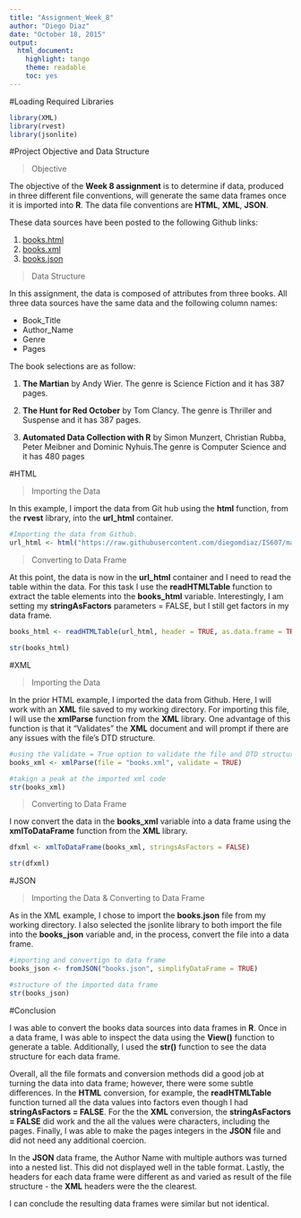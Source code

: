 ```yaml
---
title: "Assignment_Week_8"
author: "Diego Diaz"
date: "October 18, 2015"
output: 
  html_document: 
    highlight: tango
    theme: readable
    toc: yes
---
```


#Loading Required Libraries

```r

library(XML)
library(rvest)
library(jsonlite)

```

#Project Objective and Data Structure

> Objective

The objective of the **Week 8 assignment** is to determine if data, produced in three different file conventions, will generate the same data frames once it is imported into **R**. The data file conventions are **HTML**, **XML**, **JSON**. 

These data sources have been posted to the following Github links: 

1. [books.html](https://raw.githubusercontent.com/diegomdiaz/IS607/master/Assignment%20Week%208/books.html) 
2. [books.xml](https://raw.githubusercontent.com/diegomdiaz/IS607/master/Assignment%20Week%208/books.xml)
3. [books.json](https://raw.githubusercontent.com/diegomdiaz/IS607/master/Assignment%20Week%208/books.json)


> Data Structure

In this assignment, the data is composed of attributes from three books. All three data sources have the same data and the following column names:

* Book_Title
* Author_Name
* Genre
* Pages

The book selections are as follow:

1. **The Martian** by Andy Wier. The genre is Science Fiction and it has 387 pages.

2. **The Hunt for Red October** by Tom Clancy. The genre is Thriller and Suspense and it has 387 pages. 

3. **Automated Data Collection with R** by Simon Munzert, Christian Rubba, Peter Meibner and Dominic Nyhuis.The genre is Computer Science and it has 480 pages

#HTML

> Importing the Data

In this example, I import the data from Git hub using the **html** function, from the **rvest** library, into the **url_html** container. 

```r

#Importing the data from Github. 
url_html <- html("https://raw.githubusercontent.com/diegomdiaz/IS607/master/Assignment%20Week%208/books.html", encoding = "UTF-8")

```

> Converting to Data Frame

At this point, the data is now in the **url_html** container and I need to read the table within the data. For this task I use the **readHTMLTable** function to extract the table elements into the **books_html** variable. Interestingly, I am setting my **stringAsFactors** parameters = FALSE, but I still get factors in my data frame. 


```r

books_html <- readHTMLTable(url_html, header = TRUE, as.data.frame = TRUE, stringAsFactors = FALSE)

str(books_html)

```


#XML

> Importing the Data

In the prior HTML example, I imported the  data from Github. Here, I will work with an **XML** file saved to my working directory. For importing this file, I will use the **xmlParse** function from the **XML** library. One advantage of this function is that it "Validates" the **XML** document and will prompt if there are any issues with the file's DTD structure. 


```r
#using the Validate = True option to validate the file and DTD structure. 
books_xml <- xmlParse(file = "books.xml", validate = TRUE) 

#takign a peak at the imported xml code
str(books_xml)

```


> Converting to Data Frame

I now convert the data in the **books_xml** variable into a data frame using the **xmlToDataFrame** function from the **XML** library. 

```r
dfxml <- xmlToDataFrame(books_xml, stringsAsFactors = FALSE)

str(dfxml)


```


#JSON

> Importing the Data & Converting to Data Frame

As in the XML example, I chose to import the **books.json** file from my working directory. I also selected the jsonlite library to both import the file into the **books_json** variable and, in the process, convert the file into a data frame. 

```r
#importing and convertign to data frame 
books_json <- fromJSON("books.json", simplifyDataFrame = TRUE)

#structure of the imported data frame
str(books_json)

```


#Conclusion

I was able to convert the books data sources into data frames in **R**. Once in a data frame, I was able to inspect the data using the **View()** function to generate a table. Additionally, I used the **str()** function to see the data structure for each data frame. 

Overall, all the file formats and conversion methods did a good job at turning the data into data frame; however, there were some subtle differences. In the **HTML** conversion, for example, the **readHTMLTable** function turned all the data values into factors even though I had **stringAsFactors = FALSE**. For the the **XML** conversion, the **stringAsFactors = FALSE** did work and the all the values were characters, including the pages. Finally, I was able to make the pages integers in the **JSON** file and did not need any additional coercion.   

In the **JSON** data frame, the Author Name with multiple authors was turned into a nested list. This did not displayed well in the table format. Lastly, the headers for each data frame were different as and varied as result of the file structure - the **XML** headers were the the clearest. 

I can conclude the resulting data frames were similar but not identical. 



